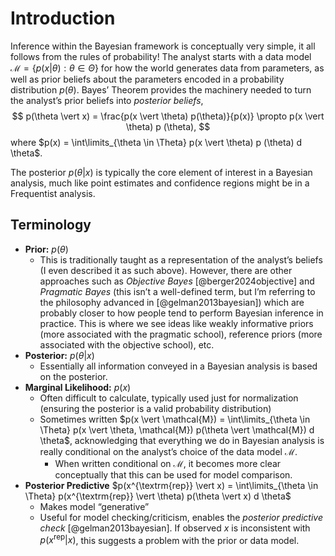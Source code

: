 # Introduction

Inference within the Bayesian framework is conceptually very simple, it 
all follows from the rules of probability! The analyst starts with a data model 
$\mathcal{M} = \left\{ p(x \vert \theta) : \theta \in \Theta \right\}$ 
for how the world generates data from parameters, as well as prior beliefs 
about the parameters encoded in a probability distribution $p(\theta)$.
Bayes' Theorem provides the machinery needed to turn the analyst's 
prior beliefs into *posterior beliefs*,
$$
    p(\theta \vert x)
    =
    \frac{p(x \vert \theta) p(\theta)}{p(x)}
    \propto 
    p(x \vert \theta) p (\theta),
$$
where $p(x) = \int\limits_{\theta \in \Theta} p(x \vert \theta) p (\theta) d \theta$.

The posterior $p(\theta \vert x)$ is typically the core element of interest 
in a Bayesian analysis, much like point estimates and confidence regions might be in a Frequentist analysis. 

## Terminology

- **Prior:** $p(\theta)$
    - This is traditionally taught as a representation of the analyst's beliefs (I even described it as such above). However, there are other approaches such as *Objective Bayes* [@berger2024objective] and *Pragmatic Bayes* (this isn't a well-defined term, but I'm referring to the philosophy advanced in [@gelman2013bayesian]) which are probably closer to how people tend to perform Bayesian inference in practice. This is where we see ideas like weakly informative priors (more associated with the pragmatic school), reference priors (more associated with the objective school), etc.

- **Posterior:** $p(\theta \vert x)$
    - Essentially all information conveyed in a Bayesian analysis is based on the posterior.

- **Marginal Likelihood:** $p(x)$
    - Often difficult to calculate, typically used just for normalization (ensuring the posterior is a valid probability distribution)
    - Sometimes written $p(x \vert \mathcal{M}) = \int\limits_{\theta \in \Theta} p(x \vert \theta, \mathcal{M}) p(\theta \vert \mathcal{M}) d \theta$, acknowledging that everything we do in Bayesian analysis is really conditional on the analyst's choice of the data model $\mathcal{M}$. 
        - When written conditional on $\mathcal{M}$, it becomes more clear conceptually that this can be used for model comparison.

- **Posterior Predictive** $p(x^{\textrm{rep}} \vert x) = \int\limits_{\theta \in \Theta} p(x^{\textrm{rep}} \vert \theta) p(\theta \vert x) d \theta$
    - Makes model "generative"
    - Useful for model checking/criticism, enables the *posterior predictive check* [@gelman2013bayesian]. 
      If observed $x$ is inconsistent with $p(x^{\textrm{rep}} \vert x)$, this suggests a problem with the prior or data model. 